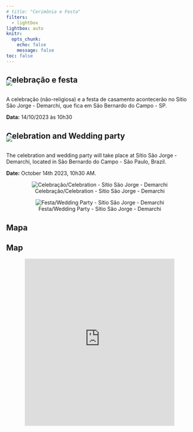 ```yaml
---
# title: "Cerimônia e Festa"
filters:
  - lightbox
lightbox: auto
knitr:
  opts_chunk: 
    echo: false
    message: false
toc: false
---
```


::: {.content-visible when-profile="portugues"}
# Celebração e festa

![](images/floral.jpg){.nolightbox fig-align="center" style="margin-top: -30px;"}

A celebração (não-religiosa) e a festa de casamento acontecerão no Sítio São Jorge - Demarchi, que fica em São Bernardo do Campo - SP.

**Data:** 14/10/2023 às 10h30
:::

::: {.content-visible when-profile="english"}
# Celebration and Wedding party

![](images/floral.jpg){.nolightbox fig-align="center" style="margin-top: -30px;"}

The celebration and wedding party will take place at Sítio São Jorge - Demarchi, located in São Bernardo do Campo - São Paulo, Brazil.

**Date:** October 14th 2023, 10h30 AM.
:::

<center>

::: {layout="[[1,1]]"}
![Celebração/Celebration - Sítio São Jorge - Demarchi](images/demarchi.jpeg){group="espaco"}

![Festa/Wedding Party - Sítio São Jorge - Demarchi](images/demarchi2.jpeg){group="espaco"}
:::

</center>



::: {.content-visible when-profile="portugues"}
## Mapa
:::

::: {.content-visible when-profile="english"}
## Map
:::

<center>

<iframe src="https://www.google.com/maps/embed?pb=!1m18!1m12!1m3!1d3652.1320010327113!2d-46.55851888255615!3d-23.7426718!2m3!1f0!2f0!3f0!3m2!1i1024!2i768!4f13.1!3m3!1m2!1s0x94ce41f095751b05%3A0x717e6ca7adcda395!2sS%C3%ADtio%20S%C3%A3o%20Jorge%20-%20Demarchi!5e0!3m2!1sen!2sbr!4v1678569938337!5m2!1sen!2sbr" width="80%" height="450" style="border:0;" allowfullscreen loading="lazy" referrerpolicy="no-referrer-when-downgrade">

</iframe>

<center>

